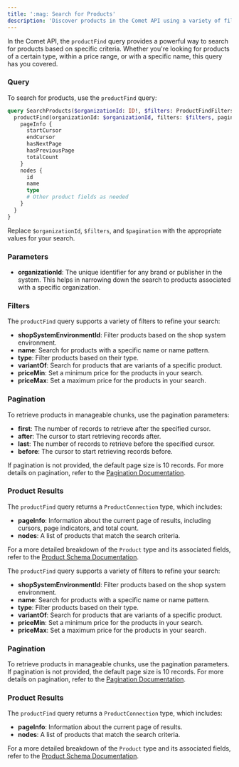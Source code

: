 ```yaml
---
title: ':mag: Search for Products'
description: 'Discover products in the Comet API using a variety of filters to narrow down your search.'
---
```


In the Comet API, the `productFind` query provides a powerful way to search for products based on specific criteria. Whether you're looking for products of a certain type, within a price range, or with a specific name, this query has you covered.

### Query

To search for products, use the `productFind` query:


```graphql
query SearchProducts($organizationId: ID!, $filters: ProductFindFilters, $pagination: Pagination) {
  productFind(organizationId: $organizationId, filters: $filters, pagination: $pagination) {
    pageInfo {
      startCursor
      endCursor
      hasNextPage
      hasPreviousPage
      totalCount
    }
    nodes {
      id
      name
      type
      # Other product fields as needed
    }
  }
}
```

Replace `$organizationId`, `$filters`, and `$pagination` with the appropriate values for your search.

### Parameters

- **organizationId**: The unique identifier for any brand or publisher in the system. This helps in narrowing down the search to products associated with a specific organization.

### Filters

The `productFind` query supports a variety of filters to refine your search:

- **shopSystemEnvironmentId**: Filter products based on the shop system environment.
- **name**: Search for products with a specific name or name pattern.
- **type**: Filter products based on their type.
- **variantOf**: Search for products that are variants of a specific product.
- **priceMin**: Set a minimum price for the products in your search.
- **priceMax**: Set a maximum price for the products in your search.

### Pagination

To retrieve products in manageable chunks, use the pagination parameters:

- **first**: The number of records to retrieve after the specified cursor.
- **after**: The cursor to start retrieving records after.
- **last**: The number of records to retrieve before the specified cursor.
- **before**: The cursor to start retrieving records before.

If pagination is not provided, the default page size is 10 records. For more details on pagination, refer to the [Pagination Documentation](#).

### Product Results

The `productFind` query returns a `ProductConnection` type, which includes:

- **pageInfo**: Information about the current page of results, including cursors, page indicators, and total count.
- **nodes**: A list of products that match the search criteria.

For a more detailed breakdown of the `Product` type and its associated fields, refer to the [Product Schema Documentation](https://studio.apollographql.com/public/CometAPI/variant/main/schema/reference/objects/Product).












The `productFind` query supports a variety of filters to refine your search:

- **shopSystemEnvironmentId**: Filter products based on the shop system environment.
- **name**: Search for products with a specific name or name pattern.
- **type**: Filter products based on their type.
- **variantOf**: Search for products that are variants of a specific product.
- **priceMin**: Set a minimum price for the products in your search.
- **priceMax**: Set a maximum price for the products in your search.

### Pagination

To retrieve products in manageable chunks, use the pagination parameters. If pagination is not provided, the default page size is 10 records. For more details on pagination, refer to the [Pagination Documentation](#link-to-pagination-documentation).

### Product Results

The `productFind` query returns a `ProductConnection` type, which includes:

- **pageInfo**: Information about the current page of results.
- **nodes**: A list of products that match the search criteria.

For a more detailed breakdown of the `Product` type and its associated fields, refer to the [Product Schema Documentation](https://studio.apollographql.com/public/CometAPI/variant/main/schema/reference/objects/Product).
